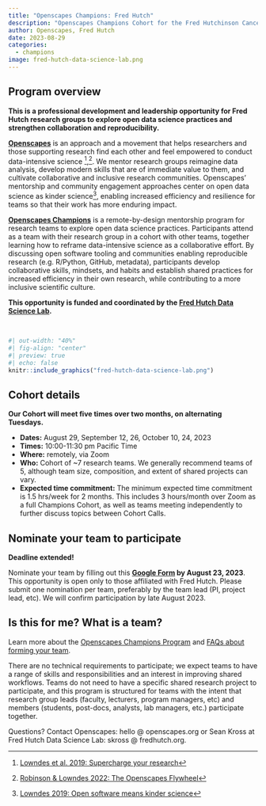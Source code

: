 ```yaml
---
title: "Openscapes Champions: Fred Hutch"
description: "Openscapes Champions Cohort for the Fred Hutchinson Cancer Center Data Science Lab" 
author: Openscapes, Fred Hutch
date: 2023-08-29
categories:
  - champions
image: fred-hutch-data-science-lab.png 
---
```


## Program overview

**This is a professional development and leadership opportunity for Fred Hutch research groups to explore open data science practices and strengthen collaboration and reproducibility.**

[**Openscapes**](https://openscapes.org) is an approach and a movement that helps researchers and those supporting research find each other and feel empowered to conduct data-intensive science [^1],[^2]. We mentor research groups reimagine data analysis, develop modern skills that are of immediate value to them, and cultivate collaborative and inclusive research communities. Openscapes' mentorship and community engagement approaches center on open data science as kinder science[^3], enabling increased efficiency and resilience for teams so that their work has more enduring impact.

[^1]: [Lowndes et al. 2019: Supercharge your research](https://openscapes.github.io/supercharge-research/)

[^2]: [Robinson & Lowndes 2022: The Openscapes Flywheel](https://eartharxiv.org/repository/view/4560/)

[^3]: [Lowndes 2019: Open software means kinder science](https://blogs.scientificamerican.com/observations/open-software-means-kinder-science)

[**Openscapes Champions**](https://www.openscapes.org/champions/) is a remote-by-design mentorship program for research teams to explore open data science practices. Participants attend as a team with their research group in a cohort with other teams, together learning how to reframe data-intensive science as a collaborative effort. By discussing open software tooling and communities enabling reproducible research (e.g. R/Python, GitHub, metadata), participants develop collaborative skills, mindsets, and habits and establish shared practices for increased efficiency in their own research, while contributing to a more inclusive scientific culture.

**This opportunity is funded and coordinated by the [Fred Hutch Data Science Lab](https://hutchdatascience.org/).**

<br>

```r
#| out-width: "40%"
#| fig-align: "center"
#| preview: true
#| echo: false
knitr::include_graphics("fred-hutch-data-science-lab.png")  
```

## Cohort details

**Our Cohort will meet five times over two months, on alternating Tuesdays.**

-   **Dates:** August 29, September 12, 26, October 10, 24, 2023
-   **Times:** 10:00-11:30 pm Pacific Time
-   **Where:** remotely, via Zoom
-   **Who:** Cohort of \~7 research teams. We generally recommend teams of 5, although team size, composition, and extent of shared projects can vary.
-   **Expected time commitment:** The minimum expected time commitment is 1.5 hrs/week for 2 months. This includes 3 hours/month over Zoom as a full Champions Cohort, as well as teams meeting independently to further discuss topics between Cohort Calls.

## Nominate your team to participate

**Deadline extended!**

Nominate your team by filling out this **[Google Form](https://forms.gle/ubZU3wAgEwLyDtaQ6) by August 23, 2023**. This opportunity is open only to those affiliated with Fred Hutch. Please submit one nomination per team, preferably by the team lead (PI, project lead, etc). We will confirm participation by late August 2023.

## Is this for me? What is a team?

Learn more about the [Openscapes Champions Program](https://openscapes.org/champions) and [FAQs about forming your team](https://openscapes.org/faq).

There are no technical requirements to participate; we expect teams to have a range of skills and responsibilities and an interest in improving shared workflows. Teams do not need to have a specific shared research project to participate, and this program is structured for teams with the intent that research group leads (faculty, lecturers, program managers, etc) and members (students, post-docs, analysts, lab managers, etc.) participate together.

Questions? Contact Openscapes: hello \@ openscapes.org or Sean Kross at Fred Hutch Data Science Lab: skross \@ fredhutch.org.
